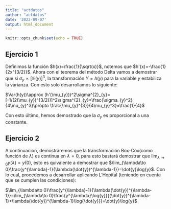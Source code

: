 ---
title: "actdatos"
author: "actdatos"
date: '2022-09-07'
output: html_document
---

```{r setup, include=FALSE}
knitr::opts_chunk$set(echo = TRUE)
```

## Ejercicio 1

Definimos la función $h(x)=\frac{1}{\sqrt(x)}$, notemos que $h'(x)=-\frac{1}{2x^{3/2}}$. Ahora con el teorema del método Delta vamos a demostrar que si $\sigma_{y}\propto [\mathbb{E}(y)]^{3}$, la transformación $Y=h(y)$ para la variable $y$ estabiliza la varianza. Con esto solo desarrollamos lo siguiente:

$Var(h(y))\approx (h'(\mu_{y}))^2\sigma^{2}_{y}=[-1/(2(\mu_{y})^{3/2})]^2\sigma^{2}_{y}=\frac{\sigma_{y}^2}{4\mu_{y}^3}\propto \frac{\mu_{y}^{3}}{4\mu_{y}^3}=\frac{1}{4}$

Con esto último, hemos demostrado que la $\sigma_{y}$ es proporcional a una constante.


## Ejercicio 2


A continuación, demostraremos que la transformación Box-Cox(como función de $\lambda$) es continua en $\lambda=0$, para esto bastará demostrar que $\lim_{\lambda\to 0}y(\lambda)=y(0)$, esto es quivalente a demostrar que $\lim_{\lambda\to 0}\frac{y^{\lambda}-1}{\lambda(\dot{y})^{\lambda-1}}=\dot{y}\log{y}$. Con lo cual, procedemos a desarrollar aplicando L'Hopital (teniendo en cuenta que se cumplen las condiciones):

$\lim_{\lambda\to 0}\frac{y^{\lambda}-1}{\lambda(\dot{y})^{\lambda-1}}=\lim_{\lambda\to 0}\frac{y^{\lambda}\log{y}}{(\dot{y})^{\lambda-1}+\lambda(\dot{y})^{\lambda-1}\log{\dot{y}}}=\dot{y}\log{y}$









